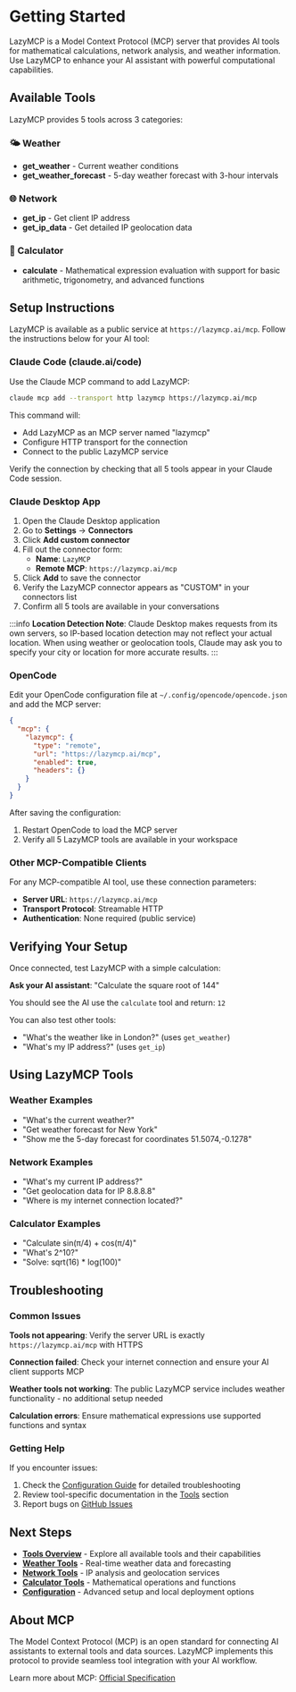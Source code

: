 # Getting Started

LazyMCP is a Model Context Protocol (MCP) server that provides AI tools for mathematical calculations, network analysis, and weather information. Use LazyMCP to enhance your AI assistant with powerful computational capabilities.

## Available Tools

LazyMCP provides 5 tools across 3 categories:

### 🌤️ Weather
- **get_weather** - Current weather conditions
- **get_weather_forecast** - 5-day weather forecast with 3-hour intervals

### 🌐 Network  
- **get_ip** - Get client IP address
- **get_ip_data** - Get detailed IP geolocation data

### 🧮 Calculator
- **calculate** - Mathematical expression evaluation with support for basic arithmetic, trigonometry, and advanced functions

## Setup Instructions

LazyMCP is available as a public service at `https://lazymcp.ai/mcp`. Follow the instructions below for your AI tool:

### Claude Code (claude.ai/code)

Use the Claude MCP command to add LazyMCP:

```bash
claude mcp add --transport http lazymcp https://lazymcp.ai/mcp
```

This command will:
- Add LazyMCP as an MCP server named "lazymcp"
- Configure HTTP transport for the connection
- Connect to the public LazyMCP service

Verify the connection by checking that all 5 tools appear in your Claude Code session.

### Claude Desktop App

1. Open the Claude Desktop application
2. Go to **Settings** → **Connectors**
3. Click **Add custom connector**
4. Fill out the connector form:
   - **Name**: `LazyMCP`
   - **Remote MCP**: `https://lazymcp.ai/mcp`
5. Click **Add** to save the connector
6. Verify the LazyMCP connector appears as "CUSTOM" in your connectors list
7. Confirm all 5 tools are available in your conversations

:::info
**Location Detection Note**: Claude Desktop makes requests from its own servers, so IP-based location detection may not reflect your actual location. When using weather or geolocation tools, Claude may ask you to specify your city or location for more accurate results.
:::

### OpenCode

Edit your OpenCode configuration file at `~/.config/opencode/opencode.json` and add the MCP server:

```json
{
  "mcp": {
    "lazymcp": {
      "type": "remote",
      "url": "https://lazymcp.ai/mcp",
      "enabled": true,
      "headers": {}
    }
  }
}
```

After saving the configuration:
1. Restart OpenCode to load the MCP server
2. Verify all 5 LazyMCP tools are available in your workspace

### Other MCP-Compatible Clients

For any MCP-compatible AI tool, use these connection parameters:

- **Server URL**: `https://lazymcp.ai/mcp`
- **Transport Protocol**: Streamable HTTP
- **Authentication**: None required (public service)

## Verifying Your Setup

Once connected, test LazyMCP with a simple calculation:

**Ask your AI assistant**: "Calculate the square root of 144"

You should see the AI use the `calculate` tool and return: `12`

You can also test other tools:
- "What's the weather like in London?" (uses `get_weather`)
- "What's my IP address?" (uses `get_ip`)

## Using LazyMCP Tools

### Weather Examples
- "What's the current weather?"
- "Get weather forecast for New York"
- "Show me the 5-day forecast for coordinates 51.5074,-0.1278"

### Network Examples  
- "What's my current IP address?"
- "Get geolocation data for IP 8.8.8.8"
- "Where is my internet connection located?"

### Calculator Examples
- "Calculate sin(π/4) + cos(π/4)"
- "What's 2^10?"
- "Solve: sqrt(16) * log(100)"

## Troubleshooting

### Common Issues

**Tools not appearing**: Verify the server URL is exactly `https://lazymcp.ai/mcp` with HTTPS

**Connection failed**: Check your internet connection and ensure your AI client supports MCP

**Weather tools not working**: The public LazyMCP service includes weather functionality - no additional setup needed

**Calculation errors**: Ensure mathematical expressions use supported functions and syntax

### Getting Help

If you encounter issues:

1. Check the [Configuration Guide](/configuration) for detailed troubleshooting
2. Review tool-specific documentation in the [Tools](/tools) section
3. Report bugs on [GitHub Issues](https://github.com/Riddlerrr/lazymcp/issues)

## Next Steps

- **[Tools Overview](/tools)** - Explore all available tools and their capabilities
- **[Weather Tools](/tools/weather)** - Real-time weather data and forecasting
- **[Network Tools](/tools/network)** - IP analysis and geolocation services  
- **[Calculator Tools](/tools/calculator)** - Mathematical operations and functions
- **[Configuration](/configuration)** - Advanced setup and local deployment options

## About MCP

The Model Context Protocol (MCP) is an open standard for connecting AI assistants to external tools and data sources. LazyMCP implements this protocol to provide seamless tool integration with your AI workflow.

Learn more about MCP: [Official Specification](https://spec.modelcontextprotocol.io/)